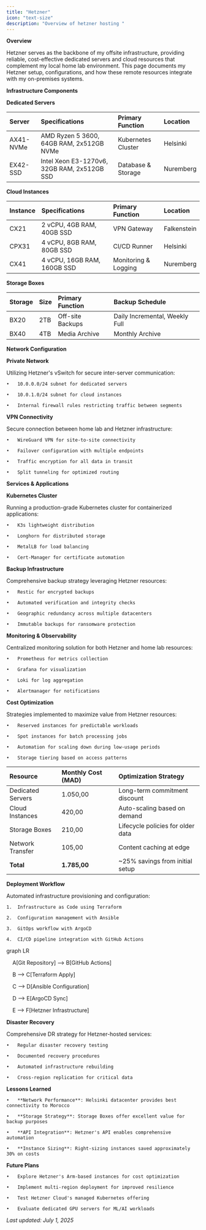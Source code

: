 ```yaml
---
title: "Hetzner"
icon: "text-size"
description: "Overview of hetzner hosting "
---
```


**Overview**

Hetzner serves as the backbone of my offsite infrastructure, providing reliable, cost-effective dedicated servers and cloud resources that complement my local home lab environment. This page documents my Hetzner setup, configurations, and how these remote resources integrate with my on-premises systems.

**Infrastructure Components**

**Dedicated Servers**

| Server    | Specifications                              | Primary Function   | Location  |
| :-------- | :------------------------------------------ | :----------------- | :-------- |
| AX41-NVMe | AMD Ryzen 5 3600, 64GB RAM, 2x512GB NVMe    | Kubernetes Cluster | Helsinki  |
| EX42-SSD  | Intel Xeon E3-1270v6, 32GB RAM, 2x512GB SSD | Database & Storage | Nuremberg |

**Cloud Instances**

| Instance | Specifications              | Primary Function     | Location    |
| :------- | :-------------------------- | :------------------- | :---------- |
| CX21     | 2 vCPU, 4GB RAM, 40GB SSD   | VPN Gateway          | Falkenstein |
| CPX31    | 4 vCPU, 8GB RAM, 80GB SSD   | CI/CD Runner         | Helsinki    |
| CX41     | 4 vCPU, 16GB RAM, 160GB SSD | Monitoring & Logging | Nuremberg   |

**Storage Boxes**

| Storage | Size | Primary Function | Backup Schedule                |
| :------ | :--- | :--------------- | :----------------------------- |
| BX20    | 2TB  | Off-site Backups | Daily Incremental, Weekly Full |
| BX40    | 4TB  | Media Archive    | Monthly Archive                |

**Network Configuration**

**Private Network**

Utilizing Hetzner's vSwitch for secure inter-server communication:

	•	10.0.0.0/24 subnet for dedicated servers

	•	10.0.1.0/24 subnet for cloud instances

	•	Internal firewall rules restricting traffic between segments

**VPN Connectivity**

Secure connection between home lab and Hetzner infrastructure:

	•	WireGuard VPN for site-to-site connectivity

	•	Failover configuration with multiple endpoints

	•	Traffic encryption for all data in transit

	•	Split tunneling for optimized routing

**Services & Applications**

**Kubernetes Cluster**

Running a production-grade Kubernetes cluster for containerized applications:

	•	K3s lightweight distribution

	•	Longhorn for distributed storage

	•	MetalLB for load balancing

	•	Cert-Manager for certificate automation

**Backup Infrastructure**

Comprehensive backup strategy leveraging Hetzner resources:

	•	Restic for encrypted backups

	•	Automated verification and integrity checks

	•	Geographic redundancy across multiple datacenters

	•	Immutable backups for ransomware protection

**Monitoring & Observability**

Centralized monitoring solution for both Hetzner and home lab resources:

	•	Prometheus for metrics collection

	•	Grafana for visualization

	•	Loki for log aggregation

	•	Alertmanager for notifications

**Cost Optimization**

Strategies implemented to maximize value from Hetzner resources:

	•	Reserved instances for predictable workloads

	•	Spot instances for batch processing jobs

	•	Automation for scaling down during low-usage periods

	•	Storage tiering based on access patterns

| Resource          | Monthly Cost (MAD) | Optimization Strategy             |
| :---------------- | :----------------- | :-------------------------------- |
| Dedicated Servers | 1.050,00           | Long-term commitment discount     |
| Cloud Instances   | 420,00             | Auto-scaling based on demand      |
| Storage Boxes     | 210,00             | Lifecycle policies for older data |
| Network Transfer  | 105,00             | Content caching at edge           |
| **Total**         | **1.785,00**       | ~25% savings from initial setup   |

**Deployment Workflow**

Automated infrastructure provisioning and configuration:

	1.	Infrastructure as Code using Terraform

	2.	Configuration management with Ansible

	3.	GitOps workflow with ArgoCD

	4.	CI/CD pipeline integration with GitHub Actions

graph LR

    A[Git Repository] --\> B[GitHub Actions]

    B --\> C[Terraform Apply]

    C --\> D[Ansible Configuration]

    D --\> E[ArgoCD Sync]

    E --\> F[Hetzner Infrastructure]

**Disaster Recovery**

Comprehensive DR strategy for Hetzner-hosted services:

	•	Regular disaster recovery testing

	•	Documented recovery procedures

	•	Automated infrastructure rebuilding

	•	Cross-region replication for critical data

**Lessons Learned**

	•	**Network Performance**: Helsinki datacenter provides best connectivity to Morocco

	•	**Storage Strategy**: Storage Boxes offer excellent value for backup purposes

	•	**API Integration**: Hetzner's API enables comprehensive automation

	•	**Instance Sizing**: Right-sizing instances saved approximately 30% on costs

**Future Plans**

	•	Explore Hetzner's Arm-based instances for cost optimization

	•	Implement multi-region deployment for improved resilience

	•	Test Hetzner Cloud's managed Kubernetes offering

	•	Evaluate dedicated GPU servers for ML/AI workloads

_Last updated: July 1, 2025_